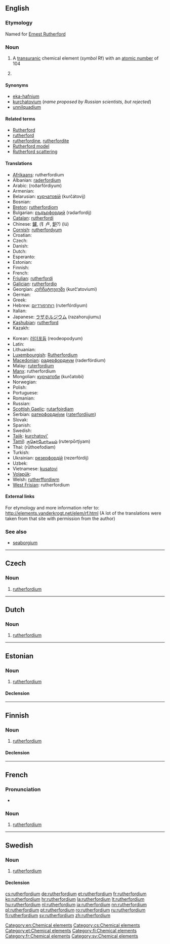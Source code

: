 {{also|Rutherfordium}}
==English==
{{elements|Rf|lawrencium|Lr|dubnium|Db}}

===Etymology===
Named for [[w:Ernest Rutherford|Ernest Rutherford]]

===Noun===
{{en-noun|-}}
{{wikipedia}}

# A [[transuranic]] chemical element (''symbol'' Rf) with an [[atomic number]] of 104
# {{obsolete}} {{non-gloss definition|A rejected name for [[seaborgium]]}}

====Synonyms====
* [[eka-hafnium]] {{qualifier|used before the element was discovered}}
* [[kurchatovium]] (''name proposed by Russian scientists, but rejected'')
* [[unnilquadium]] {{qualifier|used before the element was officially named}}

====Related terms====
* [[w:Ernest Rutherford|Rutherford]]
* [[rutherford]]<!--unit of radioactive decay-->
* [[rutherfordine]], [[rutherfordite]]
* [[Rutherford model]]
* [[Rutherford scattering]]

====Translations====
{{trans-top|chemical element}}
* [[Afrikaans]]: rutherfordium
* Albanian: [[raderfordium]]
* Arabic: {{Arab|[[روذرفورديوم]]}} (roðarfórdiyum) {{m}}
* Armenian: {{t-|hy|ռեզերֆորդիում|tr=ṙezerfordium}}
* Belarusian: [[курчатовiй]] (kurčátovij) {{m}}
* Bosnian: {{t-|bs|rutherfordij}}
* [[Breton]]: [[rutherfordiom]]
* Bulgarian: [[ръдърфордий]] (rədərfordij) {{m}}
* [[Catalan]]: [[rutherfordi]]
* Chinese: [[鑪]], (钅卢, [[鈩]]?) (lú)
* [[Cornish]]: [[rutherfordyum]]
* Croatian: {{t+|hr|rutherfordij}}
* Czech: {{t+|cs|rutherfordium}}
* Danish: {{t-|da|rutherfordium}}
* Dutch: {{t+|nl|rutherfordium|n}}
* Esperanto: {{t-|eo|ruterfordio|xs=Esperanto}}
* Estonian: {{t+|et|rutherfordium}}
* Finnish: {{t+|fi|rutherfordium}}
* French: {{t+|fr|rutherfordium|m}}
* [[Friulian]]: [[rutherfordi]]
* [[Galician]]: [[rutherfordio]]
* Georgian: [[კურჩატოვიუმი]] (kurč‘atoviumi)
* German: {{t+|de|Rutherfordium|n}}
* Greek: {{t|el|ραδερφόρντιο|n|tr=raderfórntio}}
* Hebrew: [[רותרפורדיום]] (ruterfórdiyum)
* Italian: {{t+|it|rutherfordio|m}}
* Japanese: [[ラザホルジウム]] (razahorujiumu)
* [[Kashubian]]: [[rutherford]]
* Kazakh: {{t-|kk|курчатовий|tr=kurčatovii|sc=Cyrl|xs=Kazakh}}
{{trans-mid}}
* Korean: [[러더포듐]] (reodeopodyum)
* Latin: {{t+|la|rutherfordium}}
* Lithuanian: {{t+|lt|ruterfordis|xs=Lithuanian}}
* [[Luxembourgish]]: [[Rutherfordium]]
* [[Macedonian]]: [[радерфордиум]] (raderfórdium) {{m}}
* Malay: [[ruterfordium]]
* [[Manx]]: rutherfordium
* Mongolian: [[курчатоби]] (kurčatobi)
* Norwegian: {{t-|no|rutherfordium}}
* Polish: {{t+|pl|rutherford|m}}
* Portuguese: {{t+|pt|ruterfórdio|m}}
* Romanian: {{t+|ro|rutherfordiu|n}}
* Russian: {{t+|ru|резерфордий|m|tr=rezerfórdij}}
* [[Scottish Gaelic]]: [[rutarfoirdiam]]
* Serbian: [[ратерфордиjум]] ([[raterfordijum]]) {{m}}
* Slovak: {{t-|sk|rutherfordium}}
* Spanish: {{t+|es|rutherfordio|m}}
* Swedish: {{t+|sv|rutherfordium|n}}
* [[Tajik]]: [[kurchatovi']]
* [[Tamil]]: [[ருதெர்போர்டியம்]] (ruterpōrţiyam)
* Thai: {{Thai|[[รูเทอร์ฟอร์เดียม]]}} (rūthoefodiam)
* Turkish: {{t+|tr|rutherfordyum}}
* Ukrainian: [[резерфордiй]] (rezerfórdij) {{m}}
* Uzbek: {{t-|uz|дубний|tr=dúbniy|sc=Cyrl|xs=Uzbek}}
* Vietnamese: [[kusatovi]]
* [[Volapük]]: {{t|vo|ruterfordin|xs=Volapük}}
* Welsh: [[rutherffordiwm]]
* [[West Frisian]]: rutherfordium
{{trans-bottom}}

====External links====
For etymology and more information refer to:
http://elements.vanderkrogt.net/elem/rf.html
(A lot of the translations were taken from that site with permission from the author)

===See also===
* [[seaborgium]]<!--for which the name "rutherfordium" was proposed before the element was officially named-->

[[Category:en:Chemical elements]]

----

==Czech==

===Noun===
{{cs-noun|g=n}}

# [[#English|rutherfordium]]

[[Category:cs:Chemical elements]]

----

==Dutch==

{{elements|Rf|lawrencium|Lr|dubnium|Db|lang=nl}}

===Noun===
{{nl-noun|n|-|-}}

# [[#English|rutherfordium]]

----

==Estonian==

===Noun===
{{et-noun|rutherfordiumi|rutherfordiumi|par2=rutherfordiumit}}

# [[#English|rutherfordium]]

====Declension====
{{et-decl-seminar|rutherfordium}}
{{et-decl-redel|rutherfordium}}

[[Category:et:Chemical elements]]

----

==Finnish==
{{wikipedia|lang=fi}}

===Noun===
{{fi-noun}}

# [[#English|rutherfordium]]

====Declension====
{{fi-decl-tuoli|rutherfordium|nopl=1}}

[[Category:fi:Chemical elements]]

----

==French==

===Pronunciation===
* {{IPA|lang=fr|/ʁy.tɛʁ.fɔʁ.djɔm/ }}

===Noun===
{{fr-noun|m}}

# [[rutherfordium#English|rutherfordium]]

[[Category:fr:Chemical elements]]

----

==Swedish==
{{wikipedia|lang=sv}}

===Noun===
{{sv-noun|g=n}}

# [[#English|rutherfordium]]

====Declension====
{{sv-noun-unc-irreg-n|2=rutherfordiumet}}

[[Category:sv:Chemical elements]]

[[cs:rutherfordium]]
[[de:rutherfordium]]
[[et:rutherfordium]]
[[fr:rutherfordium]]
[[ko:rutherfordium]]
[[hr:rutherfordium]]
[[la:rutherfordium]]
[[lt:rutherfordium]]
[[hu:rutherfordium]]
[[nl:rutherfordium]]
[[ja:rutherfordium]]
[[nn:rutherfordium]]
[[pl:rutherfordium]]
[[pt:rutherfordium]]
[[ro:rutherfordium]]
[[ru:rutherfordium]]
[[fi:rutherfordium]]
[[sv:rutherfordium]]
[[zh:rutherfordium]]